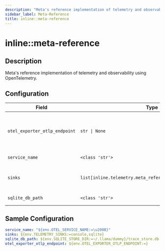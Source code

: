 ```yaml
---
description: "Meta's reference implementation of telemetry and observability using OpenTelemetry."
sidebar_label: Meta-Reference
title: inline::meta-reference
---
```


# inline::meta-reference

## Description

Meta's reference implementation of telemetry and observability using OpenTelemetry.

## Configuration

| Field | Type | Required | Default | Description |
|-------|------|----------|---------|-------------|
| `otel_exporter_otlp_endpoint` | `str \| None` | No |  | The OpenTelemetry collector endpoint URL (base URL for traces, metrics, and logs). If not set, the SDK will use OTEL_EXPORTER_OTLP_ENDPOINT environment variable. |
| `service_name` | `<class 'str'>` | No | ​ | The service name to use for telemetry |
| `sinks` | `list[inline.telemetry.meta_reference.config.TelemetrySink` | No | [&lt;TelemetrySink.CONSOLE: 'console'&gt;, &lt;TelemetrySink.SQLITE: 'sqlite'&gt;] | List of telemetry sinks to enable (possible values: otel_trace, otel_metric, sqlite, console) |
| `sqlite_db_path` | `<class 'str'>` | No | ~/.llama/runtime/trace_store.db | The path to the SQLite database to use for storing traces |

## Sample Configuration

```yaml
service_name: "${env.OTEL_SERVICE_NAME:=\u200B}"
sinks: ${env.TELEMETRY_SINKS:=console,sqlite}
sqlite_db_path: ${env.SQLITE_STORE_DIR:=~/.llama/dummy}/trace_store.db
otel_exporter_otlp_endpoint: ${env.OTEL_EXPORTER_OTLP_ENDPOINT:=}
```
